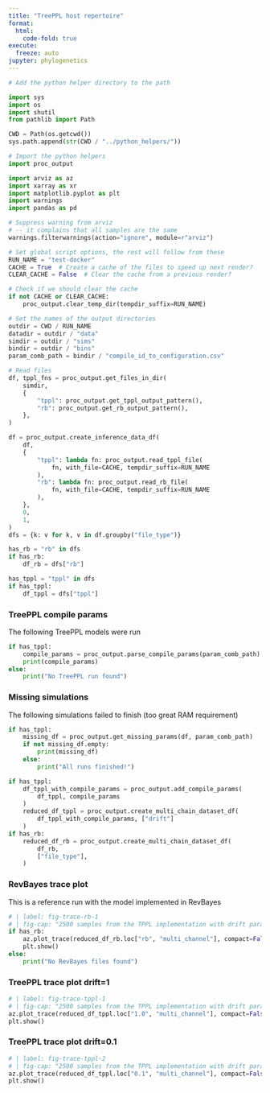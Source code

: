 ```yaml
---
title: "TreePPL host repertoire"
format:
  html:
    code-fold: true
execute:
  freeze: auto
jupyter: phylogenetics
---
```


```python
# Add the python helper directory to the path

import sys
import os
import shutil
from pathlib import Path

CWD = Path(os.getcwd())
sys.path.append(str(CWD / "../python_helpers/"))

# Import the python helpers
import proc_output

import arviz as az
import xarray as xr
import matplotlib.pyplot as plt
import warnings
import pandas as pd

# Suppress warning from arviz
# -- it complains that all samples are the same
warnings.filterwarnings(action="ignore", module=r"arviz")

# Set global script options, the rest will follow from these
RUN_NAME = "test-docker"
CACHE = True  # Create a cache of the files to speed up next render?
CLEAR_CACHE = False  # Clear the cache from a previous render?

# Check if we should clear the cache
if not CACHE or CLEAR_CACHE:
    proc_output.clear_temp_dir(tempdir_suffix=RUN_NAME)

# Set the names of the output directories
outdir = CWD / RUN_NAME
datadir = outdir / "data"
simdir = outdir / "sims"
bindir = outdir / "bins"
param_comb_path = bindir / "compile_id_to_configuration.csv"
```
```python
# Read files
df, tppl_fns = proc_output.get_files_in_dir(
    simdir,
    {
        "tppl": proc_output.get_tppl_output_pattern(),
        "rb": proc_output.get_rb_output_pattern(),
    },
)

df = proc_output.create_inference_data_df(
    df,
    {
        "tppl": lambda fn: proc_output.read_tppl_file(
            fn, with_file=CACHE, tempdir_suffix=RUN_NAME
        ),
        "rb": lambda fn: proc_output.read_rb_file(
            fn, with_file=CACHE, tempdir_suffix=RUN_NAME
        ),
    },
    0,
    1,
)
dfs = {k: v for k, v in df.groupby("file_type")}

has_rb = "rb" in dfs
if has_rb:
    df_rb = dfs["rb"]

has_tppl = "tppl" in dfs
if has_tppl:
    df_tppl = dfs["tppl"]
```
### TreePPL compile params
The following TreePPL models were run
```python
if has_tppl:
    compile_params = proc_output.parse_compile_params(param_comb_path)
    print(compile_params)
else:
    print("No TreePPL run found")
```
### Missing simulations
The following simulations failed to finish (too great RAM requirement)
```python

if has_tppl:
    missing_df = proc_output.get_missing_params(df, param_comb_path)
    if not missing_df.empty:
        print(missing_df)
    else:
        print("All runs finished!")
```

```python

if has_tppl:
    df_tppl_with_compile_params = proc_output.add_compile_params(
        df_tppl, compile_params
    )
    reduced_df_tppl = proc_output.create_multi_chain_dataset_df(
        df_tppl_with_compile_params, ["drift"]
    )
if has_rb:
    reduced_df_rb = proc_output.create_multi_chain_dataset_df(
        df_rb,
        ["file_type"],
    )
```
### RevBayes trace plot
This is a reference run with the model implemented in RevBayes
```python
# | label: fig-trace-rb-1
# | fig-cap: "2500 samples from the TPPL implementation with drift param 1"
if has_rb:
    az.plot_trace(reduced_df_rb.loc["rb", "multi_channel"], compact=False)
    plt.show()
else:
    print("No RevBayes files found")
```
### TreePPL trace plot drift=1
```python
# | label: fig-trace-tppl-1
# | fig-cap: "2500 samples from the TPPL implementation with drift param 1"
az.plot_trace(reduced_df_tppl.loc["1.0", "multi_channel"], compact=False)
plt.show()
```
### TreePPL trace plot drift=0.1
```python
# | label: fig-trace-tppl-2
# | fig-cap: "2500 samples from the TPPL implementation with drift param 1"
az.plot_trace(reduced_df_tppl.loc["0.1", "multi_channel"], compact=False)
plt.show()
```